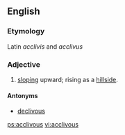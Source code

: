 ==English==

===Etymology===
Latin ''acclivis'' and ''acclivus''

===Adjective===
{{head|en|adjective}}

# [[sloping]] upward; rising as a [[hillside]].

====Antonyms====
* [[declivous]]

[[ps:acclivous]]
[[vi:acclivous]]